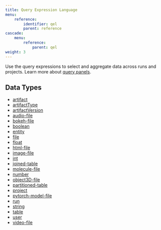 ```yaml
---
title: Query Expression Language
menu:
    reference:
        identifier: qel
        parent: reference
cascade:
    menu:
        reference:
            parent: qel
weight: 3
---
```

Use the query expressions to select and aggregate data across runs and projects. 
Learn more about [query panels](/guides/app/features/panels/query-panels/).

## Data Types

* [artifact](/ref/query-panel/artifact/)
* [artifactType](/ref/query-panel/artifact-type/)
* [artifactVersion](/ref/query-panel/artifact-version/)
* [audio-file](/ref/query-panel/audio-file/)
* [bokeh-file](/ref/query-panel/bokeh-file/)
* [boolean](/ref/query-panel/boolean/)
* [entity](/ref/query-panel/entity/)
* [file](/ref/query-panel/file/)
* [float](/ref/query-panel/float/)
* [html-file](/ref/query-panel/html-file/)
* [image-file](/ref/query-panel/image-file/)
* [int](/ref/query-panel/int/)
* [joined-table](/ref/query-panel/joined-table/)
* [molecule-file](/ref/query-panel/molecule-file/)
* [number](/ref/query-panel/number/)
* [object3D-file](/ref/query-panel/object-3-d-file/)
* [partitioned-table](/ref/query-panel/partitioned-table/)
* [project](/ref/query-panel/project/)
* [pytorch-model-file](/ref/query-panel/pytorch-model-file/)
* [run](/ref/query-panel/run/)
* [string](/ref/query-panel/string/)
* [table](/ref/query-panel/table/)
* [user](/ref/query-panel/user/)
* [video-file](/ref/query-panel/video-file/)
